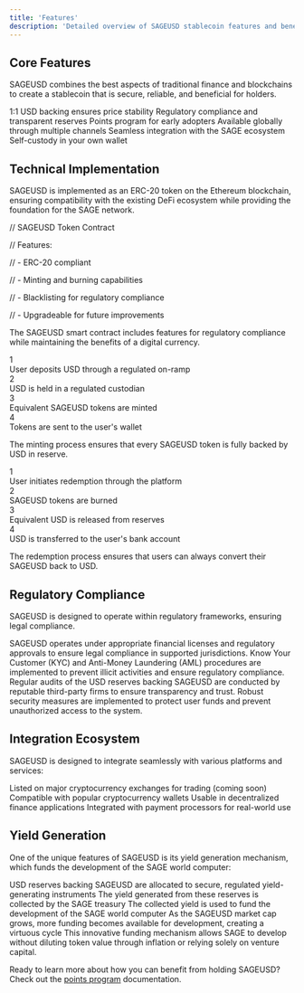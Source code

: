 ```yaml
---
title: 'Features'
description: 'Detailed overview of SAGEUSD stablecoin features and benefits'
---
```


## Core Features

SAGEUSD combines the best aspects of traditional finance and blockchains to create a stablecoin that is secure, reliable, and beneficial for holders.

<CardGroup cols={3}>
  <Card title="Stability" icon="dollar-sign">
    1:1 USD backing ensures price stability
  </Card>
  <Card title="Security" icon="shield-halved">
    Regulatory compliance and transparent reserves
  </Card>
  <Card title="Rewards" icon="gift">
    Points program for early adopters
  </Card>
  <Card title="Accessibility" icon="globe">
    Available globally through multiple channels
  </Card>
  <Card title="Utility" icon="bolt">
    Seamless integration with the SAGE ecosystem
  </Card>
  <Card title="Control" icon="lock">
    Self-custody in your own wallet
  </Card>
</CardGroup>

## Technical Implementation

SAGEUSD is implemented as an ERC-20 token on the Ethereum blockchain, ensuring compatibility with the existing DeFi ecosystem while providing the foundation for the SAGE network.

<Tabs>
  <Tab title="Smart Contract">
    <div className="space-y-4">
      <div className="bg-gray-100 dark:bg-gray-800 p-4 rounded-lg">
        <p className="font-mono text-sm">// SAGEUSD Token Contract</p>
        <p className="font-mono text-sm">// Features:</p>
        <p className="font-mono text-sm">// - ERC-20 compliant</p>
        <p className="font-mono text-sm">// - Minting and burning capabilities</p>
        <p className="font-mono text-sm">// - Blacklisting for regulatory compliance</p>
        <p className="font-mono text-sm">// - Upgradeable for future improvements</p>
      </div>
      <p>The SAGEUSD smart contract includes features for regulatory compliance while maintaining the benefits of a digital currency.</p>
    </div>
  </Tab>
  <Tab title="Minting Process">
    <div className="space-y-4">
      <div className="flex flex-col space-y-2">
        <div className="flex items-center space-x-2">
          <div className="w-8 h-8 rounded-full bg-green-500 flex items-center justify-center text-white">1</div>
          <span>User deposits USD through a regulated on-ramp</span>
        </div>
        <div className="flex items-center space-x-2">
          <div className="w-8 h-8 rounded-full bg-green-500 flex items-center justify-center text-white">2</div>
          <span>USD is held in a regulated custodian</span>
        </div>
        <div className="flex items-center space-x-2">
          <div className="w-8 h-8 rounded-full bg-green-500 flex items-center justify-center text-white">3</div>
          <span>Equivalent SAGEUSD tokens are minted</span>
        </div>
        <div className="flex items-center space-x-2">
          <div className="w-8 h-8 rounded-full bg-green-500 flex items-center justify-center text-white">4</div>
          <span>Tokens are sent to the user's wallet</span>
        </div>
      </div>
      <p>The minting process ensures that every SAGEUSD token is fully backed by USD in reserve.</p>
    </div>
  </Tab>
  <Tab title="Redemption Process">
    <div className="space-y-4">
      <div className="flex flex-col space-y-2">
        <div className="flex items-center space-x-2">
          <div className="w-8 h-8 rounded-full bg-blue-500 flex items-center justify-center text-white">1</div>
          <span>User initiates redemption through the platform</span>
        </div>
        <div className="flex items-center space-x-2">
          <div className="w-8 h-8 rounded-full bg-blue-500 flex items-center justify-center text-white">2</div>
          <span>SAGEUSD tokens are burned</span>
        </div>
        <div className="flex items-center space-x-2">
          <div className="w-8 h-8 rounded-full bg-blue-500 flex items-center justify-center text-white">3</div>
          <span>Equivalent USD is released from reserves</span>
        </div>
        <div className="flex items-center space-x-2">
          <div className="w-8 h-8 rounded-full bg-blue-500 flex items-center justify-center text-white">4</div>
          <span>USD is transferred to the user's bank account</span>
        </div>
      </div>
      <p>The redemption process ensures that users can always convert their SAGEUSD back to USD.</p>
    </div>
  </Tab>
</Tabs>

## Regulatory Compliance

SAGEUSD is designed to operate within regulatory frameworks, ensuring legal compliance.

<AccordionGroup>
  <Accordion icon="file-contract" title="Licensing">
    SAGEUSD operates under appropriate financial licenses and regulatory approvals to ensure legal compliance in supported jurisdictions.
  </Accordion>
  <Accordion icon="magnifying-glass" title="KYC/AML">
    Know Your Customer (KYC) and Anti-Money Laundering (AML) procedures are implemented to prevent illicit activities and ensure regulatory compliance.
  </Accordion>
  <Accordion icon="chart-pie" title="Reserve Audits">
    Regular audits of the USD reserves backing SAGEUSD are conducted by reputable third-party firms to ensure transparency and trust.
  </Accordion>
  <Accordion icon="shield" title="Security Measures">
    Robust security measures are implemented to protect user funds and prevent unauthorized access to the system.
  </Accordion>
</AccordionGroup>

## Integration Ecosystem

SAGEUSD is designed to integrate seamlessly with various platforms and services:

<CardGroup cols={2}>
  <Card title="Exchanges" icon="dollar-sign">
    Listed on major cryptocurrency exchanges for trading (coming soon)
  </Card>
  <Card title="Wallets" icon="wallet">
    Compatible with popular cryptocurrency wallets
  </Card>
  <Card title="DeFi Platforms" icon="chart-network">
    Usable in decentralized finance applications
  </Card>
  <Card title="Payment Systems" icon="credit-card">
    Integrated with payment processors for real-world use
  </Card>
</CardGroup>

## Yield Generation

One of the unique features of SAGEUSD is its yield generation mechanism, which funds the development of the SAGE world computer:

<Steps>
  <Step title="Reserve Allocation">
    USD reserves backing SAGEUSD are allocated to secure, regulated yield-generating instruments
  </Step>
  <Step title="Yield Collection">
    The yield generated from these reserves is collected by the SAGE treasury
  </Step>
  <Step title="Development Funding">
    The collected yield is used to fund the development of the SAGE world computer   
  </Step>
  <Step title="Ecosystem Growth">
    As the SAGEUSD market cap grows, more funding becomes available for development, creating a virtuous cycle
  </Step>
</Steps>

<Note>
  This innovative funding mechanism allows SAGE to develop without diluting token value through inflation or relying solely on venture capital.
</Note>

Ready to learn more about how you can benefit from holding SAGEUSD? Check out the [points program](/sageusd/points-program) documentation. 